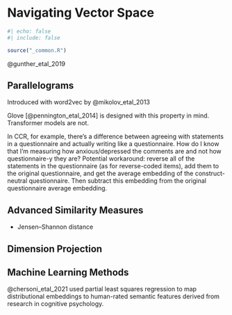 # Navigating Vector Space {#sec-navigating-vectorspace}

```r
#| echo: false
#| include: false

source("_common.R")
```

@gunther_etal_2019

## Parallelograms {#sec-parallelograms}

Introduced with word2vec by @mikolov_etal_2013

Glove [@pennington_etal_2014] is designed with this property in mind. Transformer models are not.

In CCR, for example, there’s a difference between agreeing with statements in a questionnaire and actually writing like a questionnaire. How do I know that I’m measuring how anxious/depressed the comments are and not how questionnaire-y they are?
Potential workaround: reverse all of the statements in the questionnaire (as for reverse-coded items), add them to the original questionnaire, and get the average embedding of the construct-neutral questionnaire. Then subtract this embedding from the original questionnaire average embedding.

## Advanced Similarity Measures {#sec-advanced-similarity}

- Jensen–Shannon distance

## Dimension Projection {#sec-dimension-projection}

## Machine Learning Methods {#sec-machine-learning-methods}


@chersoni_etal_2021 used partial least squares regression to map distributional embeddings to human-rated semantic features derived from research in cognitive psychology.
